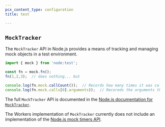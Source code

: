 ```yaml
---
pcx_content_type: configuration
title: test

---
```



<Render file="nodejs-compat-howto" />

## `MockTracker`

The `MockTracker` API in Node.js provides a means of tracking and managing mock objects in a test
environment.

```js
import { mock } from 'node:test';

const fn = mock.fn();
fn(1,2,3);  // does nothing... but

console.log(fn.mock.callCount());  // Records how many times it was called
console.log(fn.mock.calls[0].arguments));  // Recoreds the arguments that were passed each call
```

The full `MockTracker` API is documented in the [Node.js documentation for `MockTracker`](https://nodejs.org/docs/latest/api/test.html#class-mocktracker).

The Workers implementation of `MockTracker` currently does not include an implementation of the [Node.js mock timers API](https://nodejs.org/docs/latest/api/test.html#class-mocktimers).
